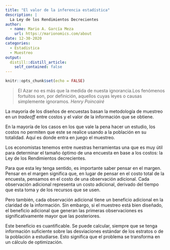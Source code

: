```yaml
---
title: "El valor de la inferencia estadística"
description: |
  La Ley de los Rendimientos Decrecientes
author:
  - name: Mario A. García Meza
    url: https://marionomics.com/about
date: 12-30-2020
categories:
  - Estadistica
  - Muestreo
output:
  distill::distill_article:
    self_contained: false
---
```



```r
knitr::opts_chunk$set(echo = FALSE)
```

> El Azar no es más que la medida de nuesta ignorancia.Los fenómenos fortuitos son, por definición, aquellos cuyas leyes o causas simplemente ignoramos.
> _Henry Poincairé_

La mayoría de los diseños de encuestas basan la metodología de muestreo en un _tradeoff_ entre costos y el valor de la información que se obtiene.

En la mayoría de los casos en los que vale la pena hacer un estudio, los costos no permiten que este se realice usando a la población en su totalidad. Aquí es donde entra en juego el muestreo.

Los economistas tenemos entre nuestras herramientas una que es muy útil para determinar el tamaño óptimo de una encuesta en base a los costos: la Ley de los Rendimientos decrecientes.

Para que esta ley tenga sentido, es importante saber pensar en el margen. Pensar en el margen significa que, en lugar de pensar en el costo total de la encuesta, pensamos en el costo de una observación adicional. Cada observación adicional representa un costo adicional, derivado del tiempo que esta toma y de los recursos que se usen. 

Pero también, cada observación adicional tiene un beneficio adicional en la claridad de la información. Sin embargo, si el muestreo está bien diseñado, el beneficio adicional que generan las primeras observaciones es significativamente mayor que las posteriores.

Este beneficio es cuantificable. Se puede calcular, siempre que se tenga información suficiente sobre las desviaciones estándar de los estratos o de la población a estudiarse. Esto significa que el problema se transforma en un cálculo de optimización.